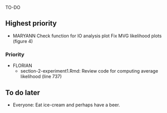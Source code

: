 <!-- Do NOT knit this document. It is part of a larger document. Instead knit the main document (my-apa-formatted-article) -->

TO-DO

## Highest priority
  * MARYANN
    Check function for IO analysis plot
    Fix MVG likelihood plots (figure 4)

### Priority
  * FLORIAN
    * section-2-experiment1.Rmd: Review code for computing average likelihood (line 737)
    


## To do later
  
  * Everyone: Eat ice-cream and perhaps have a beer.
